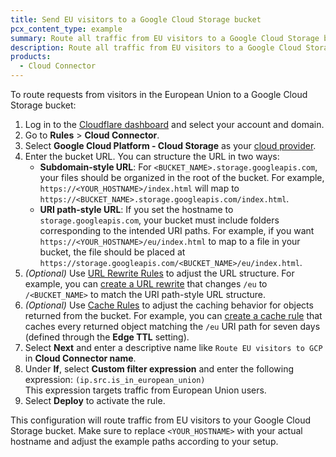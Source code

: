 ```yaml
---
title: Send EU visitors to a Google Cloud Storage bucket
pcx_content_type: example
summary: Route all traffic from EU visitors to a Google Cloud Storage bucket using Cloud Connector.
description: Route all traffic from EU visitors to a Google Cloud Storage bucket using Cloud Connector.
products:
  - Cloud Connector
---
```


To route requests from visitors in the European Union to a Google Cloud Storage bucket:

1. Log in to the [Cloudflare dashboard](https://dash.cloudflare.com/) and select your account and domain.
2. Go to **Rules** > **Cloud Connector**.
3. Select **Google Cloud Platform - Cloud Storage** as your [cloud provider](/rules/cloud-connector/providers/).
4. Enter the bucket URL. You can structure the URL in two ways:
   - **Subdomain-style URL**: For `<BUCKET_NAME>.storage.googleapis.com`, your files should be organized in the root of the bucket. For example, `https://<YOUR_HOSTNAME>/index.html` will map to `https://<BUCKET_NAME>.storage.googleapis.com/index.html`.
   - **URI path-style URL**: If you set the hostname to `storage.googleapis.com`, your bucket must include folders corresponding to the intended URI paths. For example, if you want `https://<YOUR_HOSTNAME>/eu/index.html` to map to a file in your bucket, the file should be placed at `https://storage.googleapis.com/<BUCKET_NAME>/eu/index.html`.
5. _(Optional)_ Use [URL Rewrite Rules](/rules/transform/url-rewrite/) to adjust the URL structure. For example, you can [create a URL rewrite](/rules/transform/url-rewrite/create-dashboard/) that changes `/eu` to `/<BUCKET_NAME>` to match the URI path-style URL structure.
6. _(Optional)_ Use [Cache Rules](/cache/how-to/cache-rules/) to adjust the caching behavior for objects returned from the bucket. For example, you can [create a cache rule](/cache/how-to/cache-rules/create-dashboard/) that caches every returned object matching the `/eu` URI path for seven days (defined through the **Edge TTL** setting).
7. Select **Next** and enter a descriptive name like `Route EU visitors to GCP` in **Cloud Connector name**.
8. Under **If**, select **Custom filter expression** and enter the following expression:
   `(ip.src.is_in_european_union)`<br />
   This expression targets traffic from European Union users.
9. Select **Deploy** to activate the rule.

This configuration will route traffic from EU visitors to your Google Cloud Storage bucket. Make sure to replace `<YOUR_HOSTNAME>` with your actual hostname and adjust the example paths according to your setup.

